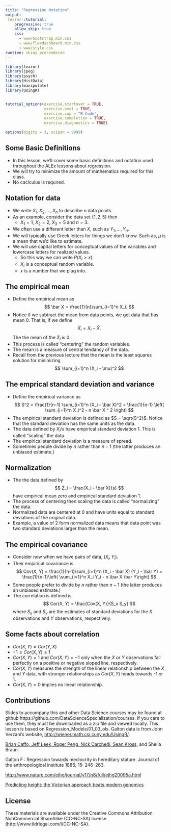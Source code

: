 ```yaml
---
title: "Regression Notation"
output: 
 learnr::tutorial:
    progressive: true
    allow_skip: true
    css:
      - www/bootstrap.min.css
      - www/flexdashboard.min.css
      - www/style.css
runtime: shiny_prerendered
---
```


```r
library(learnr)
library(jpeg)
library(psych)
library(HistData)
library(manipulate)
library(UsingR)


tutorial_options(exercise.startover = TRUE,
                 exercise.eval = TRUE, 
                 exercise.cap = "R Code",
                 exercise.completion = TRUE,
                 exercise.diagnostics = TRUE)

options(digits = 3, scipen = 9999)

```

## Some Basic Definitions

* In this lesson, we'll cover some basic definitions and notation used throughout the ALEx lessons about regression.    
* We will try to minimize the amount of mathematics required for this class.
* No caclculus is required. 



## Notation for data

* We write $X_1, X_2, \ldots, X_n$ to describe $n$ data points.
* As an example, consider the data set $\{1, 2, 5\}$ then 
  * $X_1 = 1$, $X_2 = 2$, $X_3 = 5$ and $n = 3$.
* We often use a different letter than $X$, such as $Y_1, \ldots , Y_n$.
* We will typically use Greek letters for things we don't know. 
  Such as, $\mu$ is a mean that we'd like to estimate.
* We will use capital letters for conceptual values of the variables and lowercase letters for realized values.
  * So this way we can write $P(X_i > x)$. 
  * $X_i$ is a conceptual random variable.
  * $x$ is a number that we plug into.


## The empirical mean 

* Define the empirical mean as
$$
\bar X = \frac{1}{n}\sum_{i=1}^n X_i. 
$$
* Notice if we subtract the mean from data points, we get data that has mean 0. That is, if we define
$$
\tilde X_i = X_i - \bar X.
$$
The the mean of the $\tilde X_i$ is 0.
* This process is called "centering" the random variables.
* The mean is a measure of central tendancy of the data.
* Recall from the previous lecture that the mean is 
  the least squares solution for minimizing
  $$
  \sum_{i=1}^n (X_i - \mu)^2
  $$



## The emprical standard deviation and variance

* Define the empirical variance as 
$$
S^2 = \frac{1}{n-1} \sum_{i=1}^n (X_i - \bar X)^2 
= \frac{1}{n-1} \left( \sum_{i=1}^n X_i^2 - n \bar X ^ 2 \right)
$$
* The empirical standard deviation is defined as
$S = \sqrt{S^2}$. Notice that the standard deviation has the same units as the data.
* The data defined by $X_i / s$ have empirical standard deviation 1. This is called "scaling" the data.
* The empirical standard deviation is a measure of spread.
* Sometimes people divide by $n$ rather than $n-1$ (the latter
produces an unbiased estimate.)


## Normalization

* The the data defined by
$$
Z_i = \frac{X_i - \bar X}{s}
$$
have empirical mean zero and empirical standard deviation 1. 
* The process of centering then scaling the data is called "normalizing" the data. 
* Normalized data are centered at 0 and have units equal to standard deviations of the original data. 
* Example, a value of 2 form normalized data means that data point
was two standard deviations larger than the mean.


## The empirical covariance
* Consider now when we have pairs of data, $(X_i, Y_i)$.
* Their empirical covariance is 
$$
Cov(X, Y) = 
\frac{1}{n-1}\sum_{i=1}^n (X_i - \bar X) (Y_i - \bar Y)
= \frac{1}{n-1}\left( \sum_{i=1}^n X_i Y_i - n \bar X \bar Y\right)
$$
* Some people prefer to divide by $n$ rather than $n-1$ (the latter
produces an unbiased estimate.)
* The correlation is defined is
$$
Cor(X, Y) = \frac{Cov(X, Y)}{S_x S_y}
$$
where $S_x$ and $S_y$ are the estimates of standard deviations 
for the $X$ observations and $Y$ observations, respectively.


## Some facts about correlation
* $Cor(X, Y) = Cor(Y, X)$
* $-1 \leq Cor(X, Y) \leq 1$
* $Cor(X,Y) = 1$ and $Cor(X, Y) = -1$ only when the $X$ or $Y$ observations fall perfectly on a positive or negative sloped line, respectively.
* $Cor(X, Y)$ measures the strength of the linear relationship between the $X$ and $Y$ data, with stronger relationships as $Cor(X,Y)$ heads towards -1 or 1.
* $Cor(X, Y) = 0$ implies no linear relationship. 

## Contributions

Slides to accompany this and other Data Science courses may be found at github https://github.com/DataScienceSpecialization/courses. If you care to use them, they must be downloaded as a zip file and viewed locally. This lesson is based on Regression_Models/01_03_ols. Galton data is from John Verzani's website, [http://wiener.math.csi.cuny.edu/UsingR/](http://wiener.math.csi.cuny.edu/UsingR/).

[Brian Caffo, Jeff Leek, Roger Peng, Nick Carchedi, Sean Kross,](https://github.com/DataScienceSpecialization/courses#contributors) and Sheila Braun

Galton F : Regression towards mediocrity in hereditary stature. Journal of the anthropological institute 1886; 15: 246–263.

[http://www.nature.com/ejhg/journal/v17/n8/full/ejhg20095a.html](http://www.nature.com/ejhg/journal/v17/n8/full/ejhg20095a.html)

[Predicting height: the Victorian approach beats modern genomics](http://www.wired.com/wiredscience/2009/03/predicting-height-the-victorian-approach-beats-modern-genomics/)


## License

These materials are available under the Creative Commons Attribution NonCommercial ShareAlike (CC-NC-SA) license (http://www.tldrlegal.com/l/CC-NC-SA).